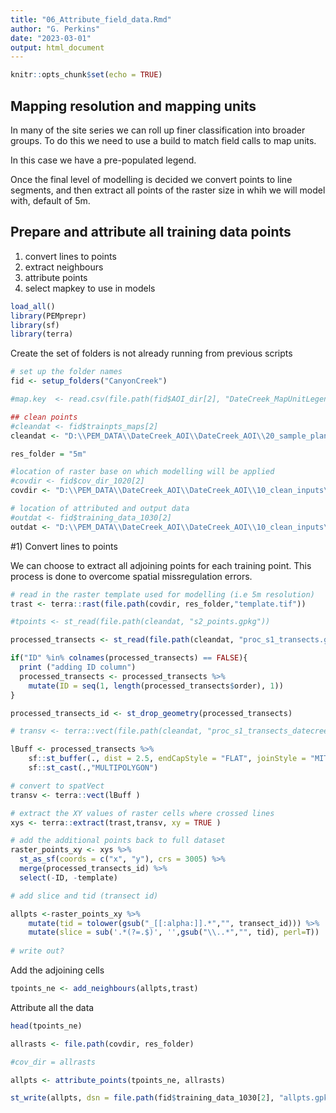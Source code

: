 ```yaml
---
title: "06_Attribute_field_data.Rmd"
author: "G. Perkins"
date: "2023-03-01"
output: html_document
---
```


```r
knitr::opts_chunk$set(echo = TRUE)
```

## Mapping resolution and mapping units 

In many of the site series we can roll up finer classification into broader groups. To do this we need to use a build to match field calls to map units. 

In this case we have a pre-populated legend. 

Once the final level of modelling is decided we convert points to line segments, and then extract all points of the raster size in whih we will model with, default of 5m. 



## Prepare and attribute all training data points 

1) convert lines to points 
2) extract neighbours 
3) attribute points 
4) select mapkey to use in models


```r

load_all()
library(PEMprepr)
library(sf)
library(terra)

```


Create the set of folders is not already running from previous scripts

```r
# set up the folder names
fid <- setup_folders("CanyonCreek")

#map.key  <- read.csv(file.path(fid$AOI_dir[2], "DateCreek_MapUnitLegend.csv"), stringsAsFactor = FALSE)

## clean points 
#cleandat <- fid$trainpts_maps[2]
cleandat <- "D:\\PEM_DATA\\DateCreek_AOI\\DateCreek_AOI\\20_sample_plan\\10_standard_sample\\40_transect_data\\clean_field_data"

res_folder = "5m"

#location of raster base on which modelling will be applied
#covdir <- fid$cov_dir_1020[2]
covdir <- "D:\\PEM_DATA\\DateCreek_AOI\\DateCreek_AOI\\10_clean_inputs\\20_covariates"

# location of attributed and output data 
#outdat <- fid$training_data_1030[2]
outdat <- "D:\\PEM_DATA\\DateCreek_AOI\\DateCreek_AOI\\10_clean_inputs\\30_trainingdata"
```

#1) Convert lines to points 

We can choose to extract all adjoining points for each training point. 
This process is done to overcome spatial missregulation errors. 


```r
# read in the raster template used for modelling (i.e 5m resolution)
trast <- terra::rast(file.path(covdir, res_folder,"template.tif"))

#tpoints <- st_read(file.path(cleandat, "s2_points.gpkg"))

processed_transects <- st_read(file.path(cleandat, "proc_s1_transects.gpkg"))

if("ID" %in% colnames(processed_transects) == FALSE){
  print ("adding ID column")
  processed_transects <- processed_transects %>% 
    mutate(ID = seq(1, length(processed_transects$order), 1))
}

processed_transects_id <- st_drop_geometry(processed_transects)

# transv <- terra::vect(file.path(cleandat, "proc_s1_transects_datecreek.gpkg"))

lBuff <- processed_transects %>% 
    sf::st_buffer(., dist = 2.5, endCapStyle = "FLAT", joinStyle = "MITRE") %>%
    sf::st_cast(.,"MULTIPOLYGON")

# convert to spatVect
transv <- terra::vect(lBuff )

# extract the XY values of raster cells where crossed lines
xys <- terra::extract(trast,transv, xy = TRUE )

# add the additional points back to full dataset
raster_points_xy <- xys %>% 
  st_as_sf(coords = c("x", "y"), crs = 3005) %>%
  merge(processed_transects_id) %>%
  select(-ID, -template)

# add slice and tid (transect id)

allpts <-raster_points_xy %>%
    mutate(tid = tolower(gsub("_[[:alpha:]].*","", transect_id))) %>%
    mutate(slice = sub('.*(?=.$)', '',gsub("\\..*","", tid), perl=T))
  
# write out? 

```


Add the adjoining cells 

```r

tpoints_ne <- add_neighbours(allpts,trast)

```

Attribute all the data 

```r

head(tpoints_ne)

allrasts <- file.path(covdir, res_folder)

#cov_dir = allrasts

allpts <- attribute_points(tpoints_ne, allrasts) 

st_write(allpts, dsn = file.path(fid$training_data_1030[2], "allpts.gpkg"), delete_layer = TRUE)

```

